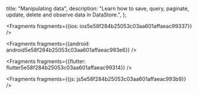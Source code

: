   title: "Manipulating data",
  description: "Learn how to save, query, paginate, update, delete and observe data in DataStore.",
};






<Fragments fragments={{ios: ios5e58f284b25053c03aa601affaeac99337}} />



<Fragments fragments={{android: android5e58f284b25053c03aa601affaeac993e6}} />



<Fragments fragments={{flutter: flutter5e58f284b25053c03aa601affaeac99314}} />



<Fragments fragments={{js: js5e58f284b25053c03aa601affaeac993b9}} />
